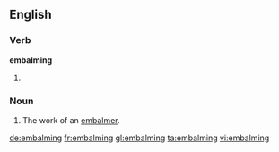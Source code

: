 ==English==

===Verb===
'''embalming'''

# {{present participle of|embalm}}

===Noun===
{{en-noun}}

# The work of an [[embalmer]].

[[de:embalming]]
[[fr:embalming]]
[[gl:embalming]]
[[ta:embalming]]
[[vi:embalming]]